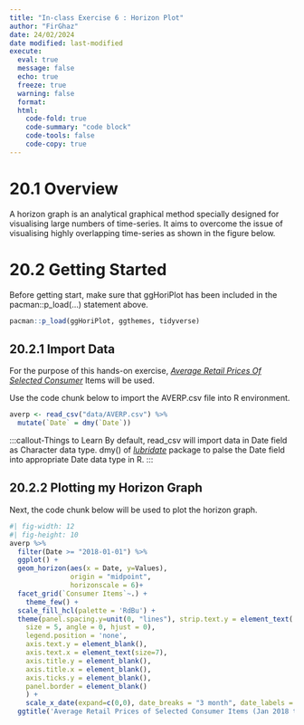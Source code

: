 ```yaml
---
title: "In-class Exercise 6 : Horizon Plot"
author: "FirGhaz"
date: 24/02/2024
date modified: last-modified
execute:
  eval: true
  message: false
  echo: true
  freeze: true
  warning: false
  format:
  html:
    code-fold: true
    code-summary: "code block"
    code-tools: false
    code-copy: true
---
```


# 20.1 Overview

A horizon graph is an analytical graphical method specially designed for visualising large numbers of time-series. It aims to overcome the issue of visualising highly overlapping time-series as shown in the figure below.

# 20.2 Getting Started

Before getting start, make sure that ggHoriPlot has been included in the pacman::p_load(...) statement above.

```r
pacman::p_load(ggHoriPlot, ggthemes, tidyverse)
```

## 20.2.1 Import Data

For the purpose of this hands-on exercise, [*Average Retail Prices Of Selected Consumer*](https://tablebuilder.singstat.gov.sg/table/TS/M212891) Items will be used.

Use the code chunk below to import the AVERP.csv file into R environment.

```r
averp <- read_csv("data/AVERP.csv") %>%
  mutate(`Date` = dmy(`Date`))
```
:::callout-Things to Learn
By default, read_csv will import data in Date field as Character data type. dmy() of [*lubridate*](https://lubridate.tidyverse.org/) package to palse the Date field into appropriate Date data type in R.
:::

## 20.2.2 Plotting my Horizon Graph

Next, the code chunk below will be used to plot the horizon graph.

```r
#| fig-width: 12
#| fig-height: 10
averp %>% 
  filter(Date >= "2018-01-01") %>%
  ggplot() +
  geom_horizon(aes(x = Date, y=Values), 
               origin = "midpoint", 
               horizonscale = 6)+
  facet_grid(`Consumer Items`~.) +
    theme_few() +
  scale_fill_hcl(palette = 'RdBu') +
  theme(panel.spacing.y=unit(0, "lines"), strip.text.y = element_text(
    size = 5, angle = 0, hjust = 0),
    legend.position = 'none',
    axis.text.y = element_blank(),
    axis.text.x = element_text(size=7),
    axis.title.y = element_blank(),
    axis.title.x = element_blank(),
    axis.ticks.y = element_blank(),
    panel.border = element_blank()
    ) +
    scale_x_date(expand=c(0,0), date_breaks = "3 month", date_labels = "%b%y") +
  ggtitle('Average Retail Prices of Selected Consumer Items (Jan 2018 to Dec 2022)')
```


